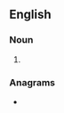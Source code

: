 {{also|yotta-meters}}
==English==

===Noun===
{{head|en|noun plural form}}

# {{plural of|yottameter|lang=en}}

===Anagrams===
* {{anagrams|en|a=aeemorsttty|yottametres}}